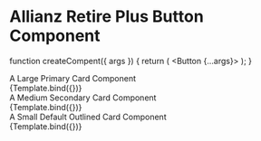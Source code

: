 <!-- // import React from 'react'; -->


<Meta title="Components/ARPlus/Button" component={Button} />

<style>{`
    .subheading {
    --mediumdark: '#999999';
    font-weight: 900;
    font-size: 13px;
    color: #999;
    letter-spacing: 6px;
    line-height: 24px;
    text-transform: uppercase;
    margin-bottom: 12px;
    margin-top: 40px;
  }
  `}</style>

# Allianz Retire Plus Button Component

function createCompent({ args }) {
  return (
    <ThemeProvider theme={theme}>
      <Button {...args}></Button>
    </ThemeProvider>
  );
}

<div className="subheading">A Large Primary Card Component</div>

<Canvas>
  <Story
    name="Primary"
    args={{
      color: 'primary',
      variant: 'contained',
      label: 'Primary Large',
      size: 'large',
    }}
  >
    {Template.bind({})}
  </Story>
</Canvas>

<div className="subheading">A Medium Secondary Card Component</div>

<Canvas>
  <Story
    name="Secondary"
    args={{
      color: 'secondary',
      variant: 'contained',
      label: 'Secondary Medium',
      size: 'medium',
    }}
  >
    {Template.bind({})}
  </Story>
</Canvas>

<div className="subheading">A Small Default Outlined Card Component</div>

<Canvas>
  <Story
    name="Default"
    args={{
      color: 'default',
      variant: 'outlined',
      label: 'Default Small',
      size: 'small',
    }}
  >
    {Template.bind({})}
  </Story>
</Canvas>

